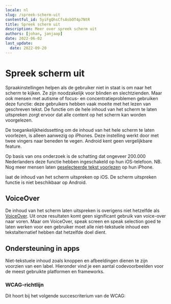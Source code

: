 ```yaml
---
locale: nl
slug: /spreek-scherm-uit
contentful_id: 5yiFgQhsCfsAsbOT4p7NtR
title: Spreek scherm uit
description: Meer over spreek scherm uit
authors: [johan, janjaap]
date: 2022-06-02
last_update:
  date: 2022-09-20
---
```


# Spreek scherm uit

Spraakinstellingen helpen als de gebruiker niet in staat is om naar het scherm te kijken. Ze zijn noodzakelijk voor blinden en slechtzienden. Maar ook mensen met autisme of focus- en concentratieproblemen gebruiken deze functie: deze gebruikers hebben vaak moeite met het lezen van geschreven tekst. De functie om de hele inhoud van het scherm te laten uitspreken zorgt ervoor dat alle content op het scherm kan worden voorgelezen.

De toegankelijkheidssetting om de inhoud van het hele scherm te laten voorlezen, is alleen aanwezig op iPhones. Deze instelling werkt door met twee vingers naar beneden te vegen. Android kent geen vergelijkbare feature.

Op basis van ons onderzoek is de schatting dat ongeveer 200.000 Nederlanders deze functie hebben ingeschakeld op hun iOS-telefoon. NB. Nog meer mensen laten [geselecteerde tekst voorlezen](/nl/stats/spreek-selectie-uit) op hun iPhone.

<TwoColumnBlock>
  <LeftColumn>
    <ColumnRow>
      <PercentageBlock
        metrics={[
          { title: 'iOS - speak screen metric', key: 'ios-accessibility_is_speak_screen_enabled-true', isPercentage: true }
        ]}
        label="Meer over scherm uitspreken"
        url="/nl/stats/spreek-scherm-uit">
        laat de inhoud van het scherm uitspreken op iOS.
      </PercentageBlock>
    </ColumnRow>
  </LeftColumn>
  <RightColumn>
    <ColumnRow>
      <TextBlock showBackgroundColor={true}>
        De scherm uitspreken functie is niet beschikbaar op Android.
        <CustomLink
          url="/nl/stats/spreek-scherm-uit"
          label="Meer over scherm uitspreken"
          external={false}
          appearance="link"
        />
      </TextBlock>
    </ColumnRow>
  </RightColumn>
</TwoColumnBlock>

<Quote
  quote="Mijn iPhone is mijn derde oog."
  name="Jeroen"
  image="/img/light/Blinde-app-gebruiker-Jeroen.jpg"
  alt="Jeroen - Asset"
  label="Lees het interview met Jeroen"
  url="/nl/artikelen/jeroen"
/>

## VoiceOver

De inhoud van het scherm laten uitspreken is overigens niet hetzelfde als [VoiceOver](/nl/stats/schermlezer). Uit onze resultaten komt geen significant gebruik van voice-over naar voren. Maar om VoiceOver, speak screen en speak selection goed te laten werken voor een gebruiker moet alle niet-tekstuele inhoud een tekstalternatief hebben dat hetzelfde doel dient.

## Ondersteuning in apps

Niet-tekstuele inhoud zoals knoppen en afbeeldingen dienen te zijn voorzien van een label. Hieronder vind je een aantal codevoorbeelden voor de meest gebruikte platformen en frameworks.

<CodeSample id="accessibility-label" locale="nl"/>

### WCAG-richtlijn

Dit hoort bij het volgende succescriterium van de WCAG:

<LinkList title="Text alternatives - link list" isHighlighted={false}>
  <LinkListItem
    url="/nl/richtlijnen/wcag/succescriterium-1-1-1"
    title="Succescriterium 1.1.1 - Niet-tekstuele content - Niveau A"
    appearance="link"
  />
</LinkList>
